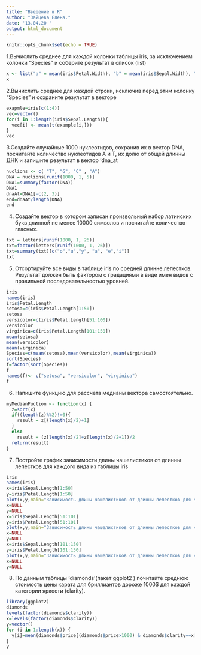 ---
title: "Введение в R"
author: "Зайцева Елена."
date: '13.04.20 '
output: html_document
---

```{r setup, include=FALSE}
knitr::opts_chunk$set(echo = TRUE)
```

1.Вычислить среднее для каждой колонки таблицы iris, за исключением колонки “Species” и соберите результат в список (list)



```{r}
x <- list("a" = mean(iris$Petal.Width), "b" = mean(iris$Sepal.Width), "c" = mean(iris$Petal.Length), "d"=mean(iris$Sepal.Length))
x
```



2.Вычислить среднее для каждой строки, исключив перед этим колонку “Species” и сохраните результат в векторе


```{r}
exapmle=iris[c(1:4)] 
vec=vector()
for(i in 1:length(iris$Sepal.Length)){
  vec[i] <- mean(t(example[i,])) 
}
vec
```



3.Создайте случайные 1000 нуклеотидов, сохранив их в вектор DNA, посчитайте количество нуклеотидов A и T, их долю от общей длинны ДНК и запишите результат в вектор ‘dna_at



```{r}
nuclions <- c( "T", "G", "C" , "A") 
DNA = nuclions[runif(1000, 1, 5)] 
DNA1=summary(factor(DNA)) 
DNA1
dnaAt=DNA1[-c(2, 3)]
end=dnaAt/length(DNA) 
end
```


4. Создайте вектор в котором записан произвольный набор латинских букв длинной не менее 10000 символов и посчитайте количество гласных.



```{r}
txt = letters[runif(1000, 1, 26)] 
txt=factor(letters[runif(1000, 1, 26)])
txt=summary(txt)[c("o","u","y", "a", "e","i")] 
txt
```




5. Отсортируйте все виды в таблице iris по средней длинне лепестков. Результат должен быть фактором с градациями в виде имен видов с правильной последовательностью уровней.




```{r}
iris
names(iris)
iris$Petal.Length
setosa=c(iris$Petal.Length[1:50])
setosa
versicolor=c(iris$Petal.Length[51:100])
versicolor
virginica=c(iris$Petal.Length[101:150])
mean(setosa)
mean(versicolor)
mean(virginica)
Species=c(mean(setosa),mean(versicolor),mean(virginica))
sort(Species)
f=factor(sort(Species))
f
names(f)<- c("setosa", "versicolor", "virginica")
f
```



6. Напишите функцию для рассчета медианы вектора самостоятельно.




```{r}
myMedianFuction <- function(x) {
  z=sort(x)
  if((length(z)%%2)!=0){
    result = z[(length(x)/2)+1]
  }
  else
    result = (z[length(x)/2]+z[length(x)/2+1])/2
  return(result)
}

```




7. Постройте график зависимости длины чашелистиков от длинны лепестков для каждого вида из таблицы iris



```{r}


iris
names(iris)
x=iris$Sepal.Length[1:50]
y=iris$Petal.Length[1:50]
plot(x,y,main="Зависимость длины чашелистиков от длинны лепестков для setosa", xlab="Sepal.Length",ylab="$Petal.Length", col="purple")
x=NULL
y=NULL
x=iris$Sepal.Length[51:101]
y=iris$Petal.Length[51:101]
plot(x,y,main="Зависимость длины чашелистиков от длинны лепестков для versicolor", xlab="Sepal.Length",ylab="$Petal.Length", col="red")
x=NULL
y=NULL
x=iris$Sepal.Length[101:150]
y=iris$Petal.Length[101:150]
plot(x,y,main="Зависимость длины чашелистиков от длинны лепестков для virginica", xlab="Sepal.Length",ylab="$Petal.Length", col="orange")
x=NULL
y=NULL
```





8. По данным таблицы ‘diamonds’(пакет ggplot2 ) почитайте среднюю стоимость цены карата для бриллиантов дороже 1000$ для каждой категории яркости (clarity).




```{r}
library(ggplot2)
diamonds
levels(factor(diamonds$clarity))
x=levels(factor(diamonds$clarity))
y=vector()
for (i in 1:length(x)) {
  y[i]=mean(diamonds$price[(diamonds$price>1000) & diamonds$clarity==x[i]])
}
y
```



